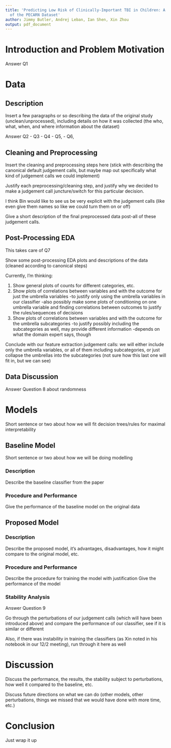 ```yaml
---
title: 'Predicting Low Risk of Clinically-Important TBI in Children: A Re-Analysis
  of the PECARN Dataset'
author: Jimmy Butler, Andrej Leban, Ian Shen, Xin Zhou
output: pdf_document
---
```


# Introduction and Problem Motivation

Answer Q1

# Data

## Description

Insert a few paragraphs or so describing the data of the original study (unclean/unprocessed),
including details on how it was collected (the who, what, when, and where information
about the dataset)

Answer Q2 - Q3 - Q4 - Q5, - Q6, 

## Cleaning and Preprocessing

Insert the cleaning and preprocessing steps here (stick with describing the canonical default
judgement calls, but maybe map out specifically what kind of judgement calls we could implement)

Justify each preprocessing/cleaning step, and justify why we decided to make a judgement call juncture/switch
for this particular decision.

I think Bin would like to see us be very explicit with the judgement calls (like even give them names
so like we could turn them on or off)

Give a short description of the final preprocessed data post-all of these judgement calls.

## Post-Processing EDA

This takes care of Q7

Show some post-processing EDA plots and descriptions of the data (cleaned according to canonical steps)

Currently, I'm thinking:

1. Show general plots of counts for different categories, etc.
2. Show plots of correlations between variables and with the outcome for just the umbrella variables
  -to justify only using the umbrella variables in our classifier
  -also possibly make some plots of conditioning on one umbrella variable and finding correlations between outcomes
  to justify the rules/sequences of decisions
3. Show plots of correlations between variables and with the outcome for the umbrella subcategories
  -to justify possibly including the subcategories as well, may provide different information
  -depends on what the domain expert says, though

Conclude with our feature extraction judgement calls: we will either include only the umbrella variables,
or all of them including subcategories, or just collapse the umbrellas into the subcategories (not sure how this last one will fit in, but we can see)

## Data Discussion

Answer Question 8 about randomness

# Models

Short sentence or two about how we will fit decision trees/rules for maximal interpretability

## Baseline Model

Short sentence or two about how we will be doing modelling

### Description

Describe the baseline classifier from the paper

### Procedure and Performance

Give the performance of the baseline model on the original data

## Proposed Model

### Description

Describe the proposed model, it's advantages, disadvantages, how it might compare
to the original model, etc.

### Procedure and Performance

Describe the procedure for training the model with justification
Give the performance of the model

### Stability Analysis

Answer Question 9

Go through the perturbations of our judgement calls (which will have been introduced above)
and compare the performance of our classifier, see if it is similar or different

Also, if there was instability in training the classifiers (as Xin noted in his notebook
in our 12/2 meeting), run through it here as well

# Discussion

Discuss the performance, the results, the stability subject to perturbations,
how well it compared to the baseline, etc.

Discuss future directions on what we can do (other models, other perturbations,
things we missed that we would have done with more time, etc.)

# Conclusion

Just wrap it up


